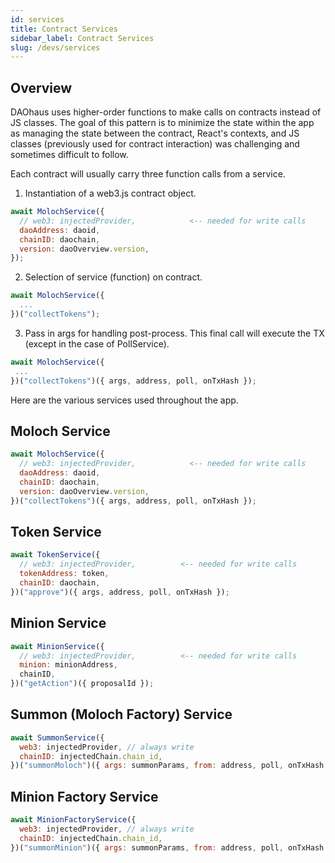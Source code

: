 ```yaml
---
id: services
title: Contract Services
sidebar_label: Contract Services
slug: /devs/services
---
```


## Overview

DAOhaus uses higher-order functions to make calls on contracts instead of JS classes. The goal of this pattern is to minimize the state within the app as managing the state between the contract, React's contexts, and JS classes (previously used for contract interaction) was challenging and sometimes difficult to follow.

Each contract will usually carry three function calls from a service.

1. Instantiation of a web3.js contract object.

```js
await MolochService({
  // web3: injectedProvider,            <-- needed for write calls
  daoAddress: daoid,
  chainID: daochain,
  version: daoOverview.version,
});
```

2. Selection of service (function) on contract.

```js
await MolochService({
  ...
})("collectTokens");
```

3. Pass in args for handling post-process. This final call will execute the TX (except in the case of PollService).

```js
await MolochService({
 ...
})("collectTokens")({ args, address, poll, onTxHash });
```

Here are the various services used throughout the app.

## Moloch Service

```js
await MolochService({
  // web3: injectedProvider,            <-- needed for write calls
  daoAddress: daoid,
  chainID: daochain,
  version: daoOverview.version,
})("collectTokens")({ args, address, poll, onTxHash });
```

## Token Service

```js
await TokenService({
  // web3: injectedProvider,          <-- needed for write calls
  tokenAddress: token,
  chainID: daochain,
})("approve")({ args, address, poll, onTxHash });
```

## Minion Service

```js
await MinionService({
  // web3: injectedProvider,          <-- needed for write calls
  minion: minionAddress,
  chainID,
})("getAction")({ proposalId });
```

## Summon (Moloch Factory) Service

```js
await SummonService({
  web3: injectedProvider, // always write
  chainID: injectedChain.chain_id,
})("summonMoloch")({ args: summonParams, from: address, poll, onTxHash });
```

## Minion Factory Service

```js
await MinionFactoryService({
  web3: injectedProvider, // always write
  chainID: injectedChain.chain_id,
})("summonMinion")({ args: summonParams, from: address, poll, onTxHash });
```

